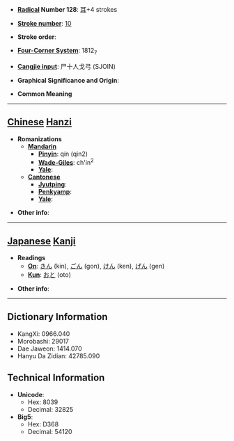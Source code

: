 * '''[[Wiktionary:Chinese radical index| Radical]] Number 128''': [[Wiktionary:Chinese radical index 耳|耳]]+4 strokes

* '''[[Wiktionary:Chinese total strokes index|Stroke number]]''': [[Wiktionary:Chinese total strokes index 10|10]]

* '''Stroke order''': 

* '''[[Wiktionary:Chinese four corner index|Four-Corner System]]''': 1812<sub>7</sub>

* '''[[Wiktionary:Chinese Cangjie index|Cangjie input]]''': 尸十人戈弓 (SJOIN)

* '''Graphical Significance and Origin''': 

* '''Common Meaning'''

----

== [[Chinese]] [[Hanzi]] ==

* '''Romanizations'''
** '''[[Mandarin]]'''
*** '''[[Pinyin]]''': qín (qin2)
*** '''[[Wade-Giles]]''': ch'in<sup>2</sup>
*** '''[[Yale]]''': 
** '''[[Cantonese]]'''
*** '''[[Jyutping]]''':
*** '''[[Penkyamp]]''': 
*** '''[[Yale]]''': 

* '''Other info''': 

----

== [[Japanese]] [[Kanji]] ==

* '''Readings'''
** '''[[On]]''': [[きん]] (kin), [[ごん]] (gon), [[けん]] (ken), [[げん]] (gen)
** '''[[Kun]]''': [[おと]] (oto)

* '''Other info''':  

----

== Dictionary Information ==

* KangXi: 0966.040
* Morobashi: 29017
* Dae Jaweon: 1414.070
* Hanyu Da Zidian: 42785.090

== Technical Information ==

* '''Unicode''':
** Hex: 8039
** Decimal: 32825
* '''Big5''':
** Hex: D368
** Decimal: 54120
